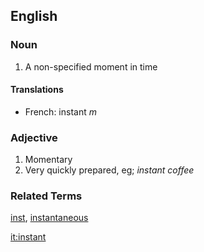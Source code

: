 ==English==
===Noun===
# A non-specified moment in time
====Translations====
*French: instant ''m''
===Adjective===
# Momentary
# Very quickly prepared, eg; ''instant coffee''

===Related Terms===
[[inst]], [[instantaneous]]

[[it:instant]]